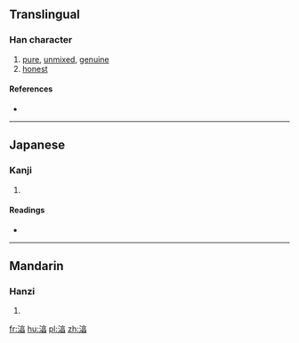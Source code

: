 ==Translingual==

===Han character===
{{Han char|rn=85|rad=水|as=09|sn=12|four=|canj=EYRA}}

# [[pure]], [[unmixed]], [[genuine]]
# [[honest]]

====References====
* {{Han ref|kx=0639.111|dkj=17913|hdz=31683.090|uh=6E7B|ud=28283}}

----

==Japanese==

===Kanji===
{{ja-kanji|grade=|rs=水09}}

# {{defn|lang=ja|sort=水09}}

====Readings====
* {{ja-readings|on=[[じゅん]] (jun), [[しゅん]] (shun)|kun=[[あつい]] (atsui)}}

----

==Mandarin==

===Hanzi===
{{cmn-hanzi|pin=[[chún]] ([[chun2]])|wg=ch'un<sup>2</sup>}}

# {{defn|lang=cmn|sort=水09}}

[[fr:湻]]
[[hu:湻]]
[[pl:湻]]
[[zh:湻]]